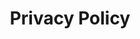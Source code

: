 ---
title: "Privacy Policy"
description: "Your privacy is important to us. This policy explains how we collect, use, and protect your personal information."
image: "@assets/images/screenshot-astronews.png"
blocks:
  - name: "PRIVACY"
    title: "Privacy Policy"
--- 